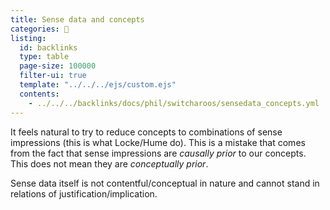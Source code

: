 ```yaml
---
title: Sense data and concepts
categories: 🔴
listing:
  id: backlinks
  type: table
  page-size: 100000
  filter-ui: true
  template: "../../../ejs/custom.ejs"
  contents:
    - ../../../backlinks/docs/phil/switcharoos/sensedata_concepts.yml
---
```


It feels natural to try to reduce concepts to combinations of sense impressions (this is what Locke/Hume do). This is a mistake that comes from the fact that sense impressions are *causally prior* to our concepts. This does not mean they are *conceptually prior*.

Sense data itself is not contentful/conceptual in nature and cannot stand in relations of justification/implication.